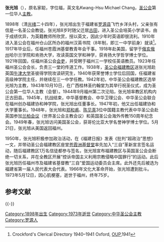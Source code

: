 {{Infobox Person
| name = 张光旭
| image     = Bishop michael chang.jpg
| caption = 圣公会福建教区主教
| image_size = 160px
| birth_date = 1898年1月
| birth_place = 中国罗源
| death_date = 1973年5月12日
| death_place = 中国福州
}}

'''张光旭'''（{{bd|1898年|1月|1973年|5月12日}}），原名家聪，字位福，英文名Kwang-Hsu Michael Chang，[[圣公会|圣公会]]第一位华人[[主教|主教]]。

1898年（清[[光绪|光绪]]二十四年），张光旭出生于福建省[[罗源县|罗源县]]飞竹乡洋头村，父亲张有信是一名圣公会教徒。张光旭8岁时随父迁居[[古田|古田]]，进入圣公会培英小学读书，由于成绩优异，为英籍教师所欣赏，授以英文，因此少年时英语即很流利。1910年进入圣公会在福州仓山区所办的福州汉英书院（8年制，即三一中学前身）就读<ref>Crockford's Clerical Directory 1940–1941 Oxford, [[OUP|OUP]],1941</ref>。1917年毕业后，任福州苍霞洲基督教青年会干事。1918年赴美国，留学于[[俄亥俄州|俄亥俄州]]哈尔兰学院和肯扬大学，攻读英国文学和神学，获肯扬大学哲学博士学位。1921年回国，任福州圣公会[[会吏|会吏]]，并受聘于福州三一学校任英语教员。1923年任福州圣公会会长，负责三一堂的传道工作。1938年，[[圣公会福建教区|圣公会福建教区]]送张光旭赴英国[[牛津大学|牛津大学]]圣彼得学院攻读研究生，1940年获荣誉博士学位后回国，任福建省高级神学院主任，并继续在三一中学任教。1942年初，中华圣公会福建教区选举光旭为主教，1943年10月10日，在广西桂林圣约翰堂为其举行祝圣仪式，成为圣公会第一位华人主教（会督）。1944年9月福州第二次沦陷，张光旭率教区机构内迁古田县。1945年，抗战结束，中华基督教会、中华卫理公会、中华圣公会联合在福州创办福建协和神学院，张光旭出任董事长。1947年初，他又出任福建协和大学董事长。1948年，张光旭和[[郑和甫|郑和甫]]、[[陈见真|陈见真]]3位中国籍主教代表中华圣公会赴英国参加[[兰柏会议|兰柏会议]]（世界圣公会主教会议）和英国圣公会海外传教150周年纪念会。1949年春，张光旭访问美国圣公会，获哥伦比亚大学名誉神学博士学位。5月21日，张光旭从美国返回福州。

1950年，张光旭积极参加政治活动，在《福建日报》发表《批判“超政治”思想》一文，并带动圣公会福建教区座堂[[苍霞洲基督堂|苍霞洲基督堂]]率先加入“三自”革新宣言签名运动，随后福建教区1万名信徒都参与签名，张光旭宣布福建教区与英国圣公会会断绝一切关系，并在全教区开展“控诉帝国主义利用宗教侵略中国罪行”的运动。此后张光旭历任福州市及福建省基督教“三自”爱国运动委员会主席。此外还先后被选为福建省第一届人民代表大会代表。1966年文化大革命开始，张光旭遭到批斗。1973年5月12日，因心肌梗塞，逝世于福州，终年75岁。
==参考文献==
{{Reflist}}

{{-}}
{{s-start}}
{{s-rel|ac}}
{{succession box
|before = [[舒展|舒展]]
|title = [[中华圣公会|中华圣公会]]福建教区[[主教|主教]]
|years = 1943–
|after = 
}}
{{s-end}}
{{中国圣公宗主教}}

[[Category:1898年出生|Category:1898年出生]]
[[Category:1973年逝世|Category:1973年逝世]]
[[Category:中华圣公会主教|Category:中华圣公会主教]]
[[Category:罗源人|Category:罗源人]]